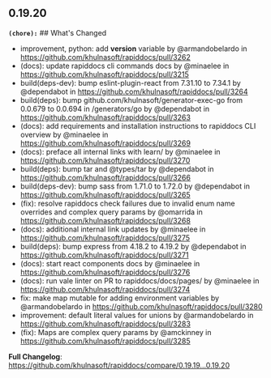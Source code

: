 ## 0.19.20
**`(chore):`** ## What's Changed
* improvement, python: add __version__ variable by @armandobelardo in https://github.com/khulnasoft/rapiddocs/pull/3262
* (docs): update rapiddocs cli commands docs by @minaelee in https://github.com/khulnasoft/rapiddocs/pull/3215
* build(deps-dev): bump eslint-plugin-react from 7.31.10 to 7.34.1 by @dependabot in https://github.com/khulnasoft/rapiddocs/pull/3264
* build(deps): bump github.com/khulnasoft/generator-exec-go from 0.0.679 to 0.0.694 in /generators/go by @dependabot in https://github.com/khulnasoft/rapiddocs/pull/3263
* (docs): add requirements and installation instructions to rapiddocs CLI overview by @minaelee in https://github.com/khulnasoft/rapiddocs/pull/3269
* (docs): preface all internal links with learn/ by @minaelee in https://github.com/khulnasoft/rapiddocs/pull/3270
* build(deps): bump tar and @types/tar by @dependabot in https://github.com/khulnasoft/rapiddocs/pull/3266
* build(deps-dev): bump sass from 1.71.0 to 1.72.0 by @dependabot in https://github.com/khulnasoft/rapiddocs/pull/3265
* (fix): resolve rapiddocs check failures due to invalid enum name overrides and complex query params by @omarrida in https://github.com/khulnasoft/rapiddocs/pull/3268
* (docs): additional internal link updates by @minaelee in https://github.com/khulnasoft/rapiddocs/pull/3275
* build(deps): bump express from 4.18.2 to 4.19.2 by @dependabot in https://github.com/khulnasoft/rapiddocs/pull/3271
* (docs): start react components docs by @minaelee in https://github.com/khulnasoft/rapiddocs/pull/3276
* (docs): run vale linter on PR to rapiddocs/docs/pages/ by @minaelee in https://github.com/khulnasoft/rapiddocs/pull/3274
* fix: make map mutable for adding environment variables by @armandobelardo in https://github.com/khulnasoft/rapiddocs/pull/3280
* improvement: default literal values for unions by @armandobelardo in https://github.com/khulnasoft/rapiddocs/pull/3283
* (fix): Maps are complex query params by @amckinney in https://github.com/khulnasoft/rapiddocs/pull/3285


**Full Changelog**: https://github.com/khulnasoft/rapiddocs/compare/0.19.19...0.19.20

